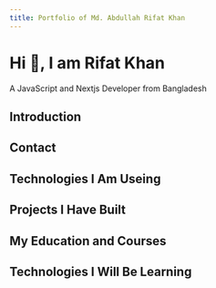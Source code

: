 ```yaml
---
title: Portfolio of Md. Abdullah Rifat Khan
---
```


# Hi 👋, I am Rifat Khan

A JavaScript and Nextjs Developer from Bangladesh

## Introduction

<Introduction />

## Contact

<Contact />

## Technologies I Am Useing

<TopSkills />

## Projects I Have Built

<Projects />

## My Education and Courses

<Education />

## Technologies I Will Be Learning

<InterestedIn />
